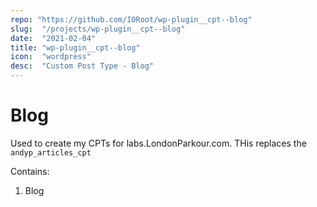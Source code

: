 ```yaml
---
repo: "https://github.com/IORoot/wp-plugin__cpt--blog"
slug:  "/projects/wp-plugin__cpt--blog"
date:  "2021-02-04"
title: "wp-plugin__cpt--blog"
icon:  "wordpress"
desc:  "Custom Post Type - Blog"
---
```

# Blog

Used to create my CPTs for labs.LondonParkour.com. THis replaces the `andyp_articles_cpt`

Contains:

1. Blog